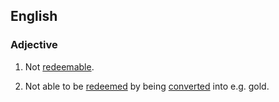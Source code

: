 ==English==

===Adjective===
{{en-adj|-}}

# Not [[redeemable]].
# {{context|finances|lang=en}} Not able to be [[redeem]]ed by being [[convert]]ed into e.g. gold.